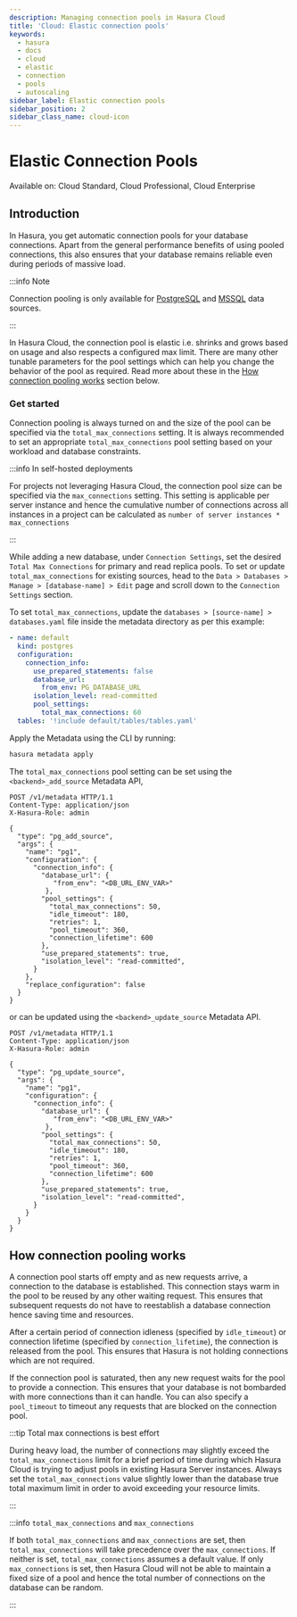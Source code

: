 ```yaml
---
description: Managing connection pools in Hasura Cloud
title: 'Cloud: Elastic connection pools'
keywords:
  - hasura
  - docs
  - cloud
  - elastic
  - connection
  - pools
  - autoscaling
sidebar_label: Elastic connection pools
sidebar_position: 2
sidebar_class_name: cloud-icon
---
```



# Elastic Connection Pools

<div className="badge badge--primary heading-badge">
  Available on: Cloud Standard, Cloud Professional, Cloud Enterprise
</div>

## Introduction

In Hasura, you get automatic connection pools for your database connections. Apart from the general performance benefits
of using pooled connections, this also ensures that your database remains reliable even during periods of massive load.

:::info Note

Connection pooling is only available for [PostgreSQL](/api-reference/syntax-defs.mdx#pgpoolsettings) and
[MSSQL](/api-reference/syntax-defs.mdx#mssqlpoolsettings) data sources.

:::

In Hasura Cloud, the connection pool is elastic i.e. shrinks and grows based on usage and also respects a configured max
limit. There are many other tunable parameters for the pool settings which can help you change the behavior of the pool
as required. Read more about these in the [How connection pooling works](#how-connection-pooling-works) section below.

### Get started

Connection pooling is always turned on and the size of the pool can be specified via the `total_max_connections`
setting. It is always recommended to set an appropriate `total_max_connections` pool setting based on your workload and
database constraints.

:::info In self-hosted deployments

For projects not leveraging Hasura Cloud, the connection pool size can be specified via the `max_connections` setting.
This setting is applicable per server instance and hence the cumulative number of connections across all instances in a
project can be calculated as `number of server instances * max_connections`

:::

<Tabs groupId="user-preference" className="api-tabs">
<TabItem value="console" label="Console">

While adding a new database, under `Connection Settings`, set the desired `Total Max Connections` for primary and read
replica pools. To set or update `total_max_connections` for existing sources, head to the
`Data > Databases > Manage > [database-name] > Edit` page and scroll down to the `Connection Settings` section.

<Thumbnail src="/img/databases/total-max-connections.png" alt="Total max connections" max-width="543px" />

</TabItem>

<TabItem value="cli" label="CLI">

To set `total_max_connections`, update the `databases > [source-name] > databases.yaml` file inside the metadata
directory as per this example:

```yaml {9-10}
- name: default
  kind: postgres
  configuration:
    connection_info:
      use_prepared_statements: false
      database_url:
        from_env: PG_DATABASE_URL
      isolation_level: read-committed
      pool_settings:
        total_max_connections: 60
  tables: '!include default/tables/tables.yaml'
```

Apply the Metadata using the CLI by running:

```bash
hasura metadata apply
```

</TabItem>
<TabItem value="api" label="API">

The `total_max_connections` pool setting can be set using the `<backend>_add_source` Metadata API,

```http {14-15}
POST /v1/metadata HTTP/1.1
Content-Type: application/json
X-Hasura-Role: admin

{
  "type": "pg_add_source",
  "args": {
    "name": "pg1",
    "configuration": {
      "connection_info": {
        "database_url": {
           "from_env": "<DB_URL_ENV_VAR>"
         },
        "pool_settings": {
          "total_max_connections": 50,
          "idle_timeout": 180,
          "retries": 1,
          "pool_timeout": 360,
          "connection_lifetime": 600
        },
        "use_prepared_statements": true,
        "isolation_level": "read-committed",
      }
    },
    "replace_configuration": false
  }
}
```

or can be updated using the `<backend>_update_source` Metadata API.

```http {14-15}
POST /v1/metadata HTTP/1.1
Content-Type: application/json
X-Hasura-Role: admin

{
  "type": "pg_update_source",
  "args": {
    "name": "pg1",
    "configuration": {
      "connection_info": {
        "database_url": {
           "from_env": "<DB_URL_ENV_VAR>"
         },
        "pool_settings": {
          "total_max_connections": 50,
          "idle_timeout": 180,
          "retries": 1,
          "pool_timeout": 360,
          "connection_lifetime": 600
        },
        "use_prepared_statements": true,
        "isolation_level": "read-committed",
      }
    }
  }
}
```

</TabItem>
</Tabs>

## How connection pooling works

A connection pool starts off empty and as new requests arrive, a connection to the database is established. This
connection stays warm in the pool to be reused by any other waiting request. This ensures that subsequent requests do
not have to reestablish a database connection hence saving time and resources.

After a certain period of connection idleness (specified by `idle_timeout`) or connection lifetime (specified by
`connection_lifetime`), the connection is released from the pool. This ensures that Hasura is not holding connections
which are not required.

If the connection pool is saturated, then any new request waits for the pool to provide a connection. This ensures that
your database is not bombarded with more connections than it can handle. You can also specify a `pool_timeout` to
timeout any requests that are blocked on the connection pool.

:::tip Total max connections is best effort

During heavy load, the number of connections may slightly exceed the `total_max_connections` limit for a brief period of
time during which Hasura Cloud is trying to adjust pools in existing Hasura Server instances. Always set the
`total_max_connections` value slightly lower than the database true total maximum limit in order to avoid exceeding your
resource limits.

:::

:::info `total_max_connections` and `max_connections`

If both `total_max_connections` and `max_connections` are set, then `total_max_connections` will take precedence over
the `max_connections`. If neither is set, `total_max_connections` assumes a default value. If only `max_connections` is
set, then Hasura Cloud will not be able to maintain a fixed size of a pool and hence the total number of connections on
the database can be random.

:::
